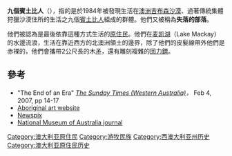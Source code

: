'''九個賓土比人'''（{{lang-en|Pintupi Nine}}），指的是於1984年被發現生活在[[澳洲|澳洲]][[吉布森沙漠|吉布森沙漠]]、過著傳統集體狩獵沙漠住所的生活之九個[[賓土比人|賓土比人]]組成的群體。他們又被稱為'''失落的部落'''。

他們被認為是最後依靠這種方式生活的[[原住民|原住民]]。他們在[[麦凯湖|麦凯湖]]（Lake Mackay）的水邊流浪，生活在靠近西方的北澳洲領土的邊界，除了他們的皮髮線帶外他們是赤裸的，他們會攜帶2公尺長的木[[矛|矛]]，還有雕刻複雜的[[回力鏢|回力鏢]]。

== 參考 ==
* "The End of an Era" ''[[The_Sunday_Times_(Western_Australia)|The Sunday Times (Western Australia)]]，'' Feb 4, 2007, pp 14-17
* [https://web.archive.org/web/20080721185556/http://www.artabout.com.au/app/artists-view.asp?cat=Warlimpirrnga%20Tjapaltjarri Aboriginal art website]
* [http://www.newspix.com.au/Packages/ViewImage.aspx?id=396927 Newspix]{{Wayback|url=http://www.newspix.com.au/Packages/ViewImage.aspx?id=396927 |date=20080720072301 }}
* [http://recollections.nma.gov.au/issues/vol_1_no_2/exhibition_reviews/colliding_worlds/ National Museum of Australia journal]{{Wayback|url=http://recollections.nma.gov.au/issues/vol_1_no_2/exhibition_reviews/colliding_worlds/ |date=20200817125843 }}

{{澳洲小作品}}
[[Category:澳大利亚原住民|Category:澳大利亚原住民]]
[[Category:游牧民族|Category:游牧民族]]
[[Category:西澳大利亚州历史|Category:西澳大利亚州历史]]
[[Category:澳大利亚原住民历史|Category:澳大利亚原住民历史]]